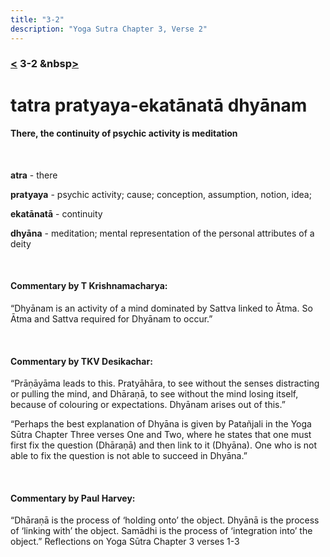 ```yaml
---
title: "3-2"
description: "Yoga Sutra Chapter 3, Verse 2"
---
```


### [<](/Chapter-3/3-1/) 3-2 &nbsp[>](/Chapter-3/3-3/)

# tatra pratyaya-ekatānatā dhyānam

#### There, the continuity of psychic activity is meditation

<br />

**atra** - there

**pratyaya** - psychic activity; cause; conception, assumption, notion, idea;

**ekatānatā** - continuity

**dhyāna** - meditation; mental representation of the personal attributes of a deity

<br />

#### Commentary by T Krishnamacharya:

“Dhyānam is an activity of a mind
dominated by Sattva linked to Ātma.
So Ātma and Sattva required for Dhyānam to occur.”

<br />

#### Commentary by TKV Desikachar:

“Prāṇāyāma leads to this.
Pratyāhāra, to see without the senses distracting or pulling the mind, and
Dhāraṇā, to see without the mind losing itself, because of colouring or expectations.
Dhyānam arises out of this.”

“Perhaps the best explanation of Dhyāna is given by Patañjali in the Yoga Sūtra Chapter Three verses One and Two, where he states that one must first fix the question (Dhāraṇā) and then link to it (Dhyāna).
One who is not able to fix the question is not able to succeed in Dhyāna.”

<br />

#### Commentary by Paul Harvey:

“Dhāraṇā is the process of ‘holding onto’ the object.
Dhyānā is the process of ‘linking with’ the object.
Samādhi is the process of ‘integration into’ the object.”
Reflections on Yoga Sūtra Chapter 3 verses 1-3
